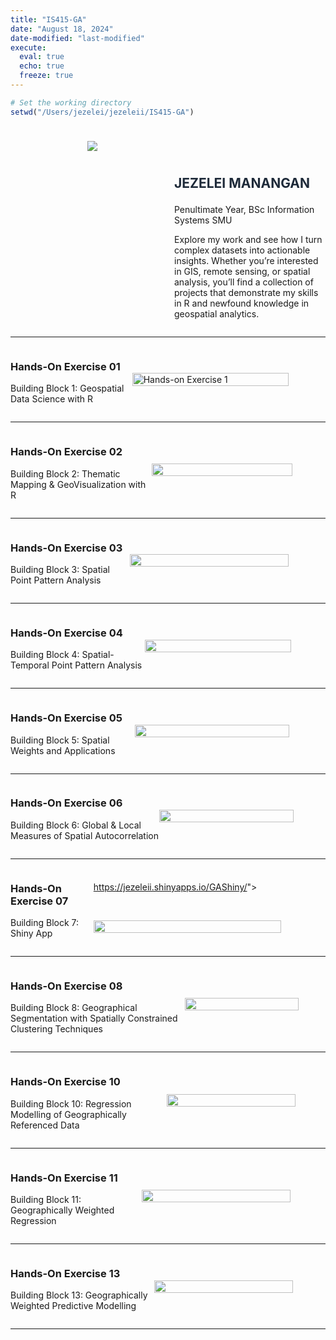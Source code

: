 ```yaml
---
title: "IS415-GA"
date: "August 18, 2024"
date-modified: "last-modified"
execute: 
  eval: true
  echo: true
  freeze: true
---
```


```r
# Set the working directory
setwd("/Users/jezelei/jezeleii/IS415-GA")
```

<section style="display: flex; justify-content: space-between; width:100%;">

<!-- Column 1 -->

::: {style="flex: 1; text-align: center; padding: 10px; margin:0;"}
<img src="headerImages/header.png" style="max-width: 100%; height: auto;"/>
:::

<!-- Column 2 -->

::: {style="flex: 1; text-align: left; padding-top: 50px ;"}
<h1 style="font-weight: bold; color: #1E2A39;">

JEZELEI MANANGAN

</h1>

<p>Penultimate Year, BSc Information Systems SMU</p>

<p style="max-width: 600px; font-size:11px">

Explore my work and see how I turn complex datasets into actionable insights. Whether you’re interested in GIS, remote sensing, or spatial analysis, you’ll find a collection of projects that demonstrate my skills in R and newfound knowledge in geospatial analytics.

</p>
:::

</section>

<hr/>

::::: {style="display:flex; align-items:center;"}
<div>

<h3>Hands-On \n Exercise 01</h3>

<p>Building Block 1: Geospatial Data Science with R</p>

</div>

::: {style="width: 100%"}
`<a href="`{=html}https://is415-ga-jezelei.netlify.app/hands-on_exercise/hands-on_ex01/hands-on_ex01`">`{=html}

![](headerImages/Hands-on_Ex01_Header.png){alt="Hands-on Exercise 1" style="max-  display: block; margin-left:0;" fig-align="center" width="90%"}

</a>
:::
:::::

<hr/>

::::: {style="display:flex; align-items:center;"}
<div>

<h3>Hands-On \n Exercise 02</h3>

<p>Building Block 2: Thematic Mapping & GeoVisualization with R</p>

</div>

::: {style="width: 100%"}
`<a href="`{=html}https://is415-ga-jezelei.netlify.app/hands-on_exercise/hands-on_ex02/hands-on_ex02`">`{=html}

![](headerImages/Hands-on_Ex02_Header.png){style="max-  display: block; margin-left:0;" fig-align="center" width="90%"}

</a>
:::
:::::

<hr/>

::::: {style="display:flex; align-items:center;"}
<div>

<h3>Hands-On \n Exercise 03</h3>

<p>Building Block 3: Spatial Point Pattern Analysis</p>

</div>

::: {style="width: 100%"}
`<a href="`{=html}https://is415-ga-jezelei.netlify.app/hands-on_exercise/hands-on_ex03/hands-on_ex03`">`{=html}

![](headerImages/Hands-on_Ex03_Header.png){fig-align="right" width="90%"}

</a>
:::
:::::

<hr/>

::::: {style="display:flex; align-items:center;"}
<div>

<h3>Hands-On \n Exercise 04</h3>

<p>Building Block 4: Spatial-Temporal Point Pattern Analysis</p>

</div>

::: {style="width: 100%"}
`<a href="`{=html}https://is415-ga-jezelei.netlify.app/In-Class_Exercise/InClassEx04/InClassEx04.html`">`{=html}

![](images/Hands-on_Ex04_Header.png){fig-align="right" width="90%"}

</a>
:::
:::::

<hr/>

::::: {style="display:flex; align-items:center;"}
<div>

<h3>Hands-On \n Exercise 05</h3>

<p>Building Block 5: Spatial Weights and Applications</p>

</div>

::: {style="width: 100%"}
`<a href="`{=html}https://is415-ga-jezelei.netlify.app/hands-on_exercise/hands-on_ex05/hands-on_ex05`">`{=html}

![](images/clipboard-2731376911.png){fig-align="right" width="90%"}

</a>
:::
:::::

<hr/>

::::: {style="display:flex; align-items:center;"}
<div>

<h3>Hands-On \n Exercise 06</h3>

<p>Building Block 6: Global & Local Measures of Spatial Autocorrelation</p>

</div>

::: {style="width: 100%"}
`<a href="`{=html}https://is415-ga-jezelei.netlify.app/hands-on_exercise/hands-on_ex06/hands-on_ex06`">`{=html}

![](images/Hands-on_Ex06_Header.png){fig-align="right" width="90%"}

</a>
:::
:::::

<hr/>

::::: {style="display:flex; align-items:center;"}
<div>

<h3>Hands-On \n Exercise 07</h3>

<p>Building Block 7: Shiny App</p>

</div>

::: {style="width: 100%"}
`<a href="`{=html}<https://jezeleii.shinyapps.io/GAShiny/>`">`{=html}

\

![](images/clipboard-455846201.png){fig-align="right" width="90%"}

</a>
:::
:::::

<hr/>

::::: {style="display:flex; align-items:center;"}
<div>

<h3>Hands-On \n Exercise 08</h3>

<p>Building Block 8: Geographical Segmentation with Spatially Constrained Clustering Techniques</p>

</div>

::: {style="width: 100%"}
`<a href="`{=html}https://is415-ga-jezelei.netlify.app/hands-on_exercise/hands-on_ex08/hands-on_ex08`">`{=html}

![](images/clipboard-4162075504.png){fig-align="right" width="90%"}

</a>
:::
:::::

<hr/>

::::: {style="display:flex; align-items:center;"}
<div>

<h3>Hands-On \n Exercise 10</h3>

<p>Building Block 10: Regression Modelling of Geographically Referenced Data</p>

</div>

::: {style="width: 100%"}
`<a href="`{=html}https://is415-ga-jezelei.netlify.app/hands-on_exercise/hands-on_ex10/hands-on_ex10`">`{=html}

![](images/clipboard-935518991.png){fig-align="right" width="90%"}

</a>
:::
:::::

<hr/>

::::: {style="display:flex; align-items:center;"}
<div>

<h3>Hands-On \n Exercise 11</h3>

<p>Building Block 11: Geographically Weighted Regression</p>

</div>

::: {style="width: 100%"}
`<a href="`{=html}https://is415-ga-jezelei.netlify.app/hands-on_exercise/hands-on_ex11/hands-on_ex11`">`{=html}

![](images/clipboard-1216507776.png){fig-align="right" width="90%"}

</a>
:::
:::::

<hr/>

::::: {style="display:flex; align-items:center;"}
<div>

<h3>Hands-On \n Exercise 13</h3>

<p>Building Block 13: Geographically Weighted Predictive Modelling</p>

</div>

::: {style="width: 100%"}
`<a href="`{=html}https://is415-ga-jezelei.netlify.app/hands-on_exercise/hands-on_ex13/hands-on_ex13`">`{=html}

![](images/clipboard-1454758397.png){fig-align="right" width="90%"}

</a>
:::
:::::

<hr/>
